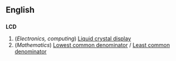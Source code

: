 ==English==
==={{Abbreviation}}===
'''LCD'''
# (''Electronics, computing'') [[Liquid crystal display]]
# (''Mathematics'') [[Lowest common denominator]] / [[Least common denominator]]